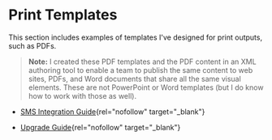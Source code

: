 # Print Templates

This section includes examples of templates I\'ve designed for print
outputs, such as PDFs.

> **Note:** I created these PDF templates and the PDF content in an XML authoring tool
to enable a team to publish the same content to web sites, PDFs, and
Word documents that share all the same visual elements. These are not
PowerPoint or Word templates (but I do know how to work with those as
well).


- [SMS Integration Guide](https://lookatthem-tech.github.io/portfolio001/Content/Topics/PrintTemplates/SMSIntegrationTwilioUG.pdf){rel="nofollow"
  target="_blank"}

- [Upgrade Guide](https://lookatthem-tech.github.io/portfolio001/Content/Topics/PrintTemplates/2.12.6UpgradeGuideW10PDF.pdf){rel="nofollow"
  target="_blank"}
